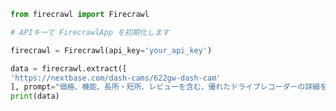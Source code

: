 ```python Python
from firecrawl import Firecrawl

# APIキーで FirecrawlApp を初期化します

firecrawl = Firecrawl(api_key='your_api_key')

data = firecrawl.extract([
'https://nextbase.com/dash-cams/622gw-dash-cam'
], prompt="価格、機能、長所・短所、レビューを含む、優れたドライブレコーダーの詳細を抽出してください。", enable_web_search=True)
print(data)
```
